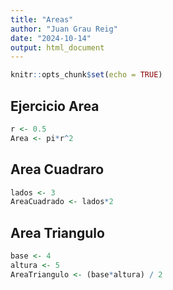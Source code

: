 ```yaml
---
title: "Areas"
author: "Juan Grau Reig"
date: "2024-10-14"
output: html_document
---
```


```r
knitr::opts_chunk$set(echo = TRUE)
```

## Ejercicio Area
```r
r <- 0.5
Area <- pi*r^2
```
## Area Cuadraro
```r
lados <- 3
AreaCuadrado <- lados*2
```

## Area Triangulo
```r
base <- 4
altura <- 5
AreaTriangulo <- (base*altura) / 2
```


